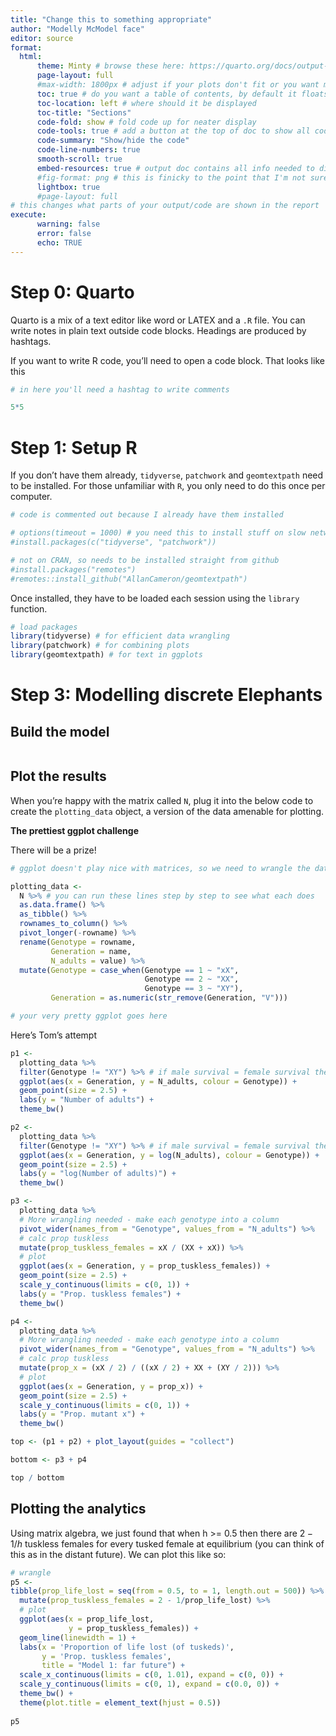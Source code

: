 ```yaml
---
title: "Change this to something appropriate"
author: "Modelly McModel face"
editor: source
format:
  html:
      theme: Minty # browse these here: https://quarto.org/docs/output-formats/html-themes.html
      page-layout: full
      #max-width: 1800px # adjust if your plots don't fit or you want more or less whitespace
      toc: true # do you want a table of contents, by default it floats as you scroll
      toc-location: left # where should it be displayed
      toc-title: "Sections"
      code-fold: show # fold code up for neater display
      code-tools: true # add a button at the top of doc to show all code
      code-summary: "Show/hide the code"
      code-line-numbers: true
      smooth-scroll: true
      embed-resources: true # output doc contains all info needed to display html
      #fig-format: png # this is finicky to the point that I'm not sure it works
      lightbox: true
      #page-layout: full
# this changes what parts of your output/code are shown in the report
execute:
      warning: false
      error: false
      echo: TRUE
---
```


# Step 0: Quarto

Quarto is a mix of a text editor like word or LATEX and a `.R` file. You can write notes in plain text outside code blocks. Headings are produced by hashtags.

If you want to write R code, you'll need to open a code block. That looks like this

```r
# in here you'll need a hashtag to write comments

5*5
```


# Step 1: Setup R

If you don't have them already, `tidyverse`, `patchwork` and `geomtextpath` need to be installed. For those unfamiliar with `R`, you only need to do this once per computer. 

```r
# code is commented out because I already have them installed

# options(timeout = 1000) # you need this to install stuff on slow networks
#install.packages(c("tidyverse", "patchwork"))

# not on CRAN, so needs to be installed straight from github                
#install.packages("remotes")
#remotes::install_github("AllanCameron/geomtextpath")
```

Once installed, they have to be loaded each session using the `library` function.

```r

# load packages 
library(tidyverse) # for efficient data wrangling
library(patchwork) # for combining plots
library(geomtextpath) # for text in ggplots 
```

# Step 3: Modelling discrete Elephants

## Build the model

```r

```

## Plot the results

When you're happy with the matrix called `N`, plug it into the below code to create the `plotting_data` object, a version of the data amenable for plotting.

**The prettiest ggplot challenge**

There will be a prize!

```r
# ggplot doesn't play nice with matrices, so we need to wrangle the data into a plottable format.

plotting_data <- 
  N %>% # you can run these lines step by step to see what each does
  as.data.frame() %>% 
  as_tibble() %>% 
  rownames_to_column() %>% 
  pivot_longer(-rowname) %>% 
  rename(Genotype = rowname,
         Generation = name,
         N_adults = value) %>% 
  mutate(Genotype = case_when(Genotype == 1 ~ "xX",
                              Genotype == 2 ~ "XX",
                              Genotype == 3 ~ "XY"),
         Generation = as.numeric(str_remove(Generation, "V")))

# your very pretty ggplot goes here
```

Here's Tom's attempt

```r
p1 <-
  plotting_data %>% 
  filter(Genotype != "XY") %>% # if male survival = female survival there's no need to plot XY
  ggplot(aes(x = Generation, y = N_adults, colour = Genotype)) +
  geom_point(size = 2.5) +
  labs(y = "Number of adults") +
  theme_bw()

p2 <-
  plotting_data %>% 
  filter(Genotype != "XY") %>% # if male survival = female survival there's no need to plot XY
  ggplot(aes(x = Generation, y = log(N_adults), colour = Genotype)) +
  geom_point(size = 2.5) +
  labs(y = "log(Number of adults)") +
  theme_bw()

p3 <-
  plotting_data %>% 
  # More wrangling needed - make each genotype into a column  
  pivot_wider(names_from = "Genotype", values_from = "N_adults") %>% 
  # calc prop tuskless
  mutate(prop_tuskless_females = xX / (XX + xX)) %>% 
  # plot
  ggplot(aes(x = Generation, y = prop_tuskless_females)) +
  geom_point(size = 2.5) +
  scale_y_continuous(limits = c(0, 1)) +
  labs(y = "Prop. tuskless females") +
  theme_bw()

p4 <-
  plotting_data %>% 
  # More wrangling needed - make each genotype into a column  
  pivot_wider(names_from = "Genotype", values_from = "N_adults") %>% 
  # calc prop tuskless
  mutate(prop_x = (xX / 2) / ((xX / 2) + XX + (XY / 2))) %>% 
  # plot
  ggplot(aes(x = Generation, y = prop_x)) +
  geom_point(size = 2.5) +
  scale_y_continuous(limits = c(0, 1)) +
  labs(y = "Prop. mutant x") +
  theme_bw()

top <- (p1 + p2) + plot_layout(guides = "collect")

bottom <- p3 + p4

top / bottom
```

## Plotting the analytics

Using matrix algebra, we just found that when h >= 0.5 then there are $2 - 1/h$ tuskless females for every tusked female at equilibrium (you can think of this as in the distant future). We can plot this like so:

```r
# wrangle
p5 <-
tibble(prop_life_lost = seq(from = 0.5, to = 1, length.out = 500)) %>% 
  mutate(prop_tuskless_females = 2 - 1/prop_life_lost) %>% 
  # plot
  ggplot(aes(x = prop_life_lost,
             y = prop_tuskless_females)) +
  geom_line(linewidth = 1) +
  labs(x = 'Proportion of life lost (of tuskeds)',
       y = 'Prop. tuskless females',
       title = "Model 1: far future") +
  scale_x_continuous(limits = c(0, 1.01), expand = c(0, 0)) +
  scale_y_continuous(limits = c(0, 1), expand = c(0.0, 0)) +
  theme_bw() +
  theme(plot.title = element_text(hjust = 0.5))
  
p5
```


